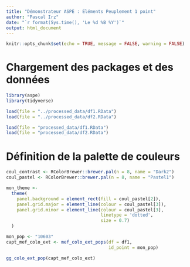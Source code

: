 ```yaml
---
title: "Démonstrateur ASPE : Eléments Peuplement 1 point"
author: "Pascal Irz"
date: "`r format(Sys.time(), 'Le %d %B %Y')`"
output: html_document
---
```

  
```r
knitr::opts_chunk$set(echo = TRUE, message = FALSE, warning = FALSE)
```

# Chargement des packages et des données

```r
library(aspe)
library(tidyverse)
```


```r
load(file = "../processed_data/df1.RData")
load(file = "../processed_data/df2.RData")
```

```r
load(file = "processed_data/df1.RData")
load(file = "processed_data/df2.RData")
```


# Définition de la palette de couleurs

```r
coul_contrast <- RColorBrewer::brewer.pal(n = 8, name = "Dark2")
coul_pastel <- RColorBrewer::brewer.pal(n = 8, name = "Pastel1")

mon_theme <-
  theme(
    panel.background = element_rect(fill = coul_pastel[2]),
    panel.grid.major = element_line(colour = coul_pastel[3]),
    panel.grid.minor = element_line(colour = coul_pastel[3],
                                    linetype = 'dotted',
                                    size = 0.7)
  )
```

```r
mon_pop <- "10603"
capt_mef_colo_ext <- mef_colo_ext_pops(df = df1,
                                       id_point = mon_pop)
```



```r
gg_colo_ext_pop(capt_mef_colo_ext)
```
```r

```

```r

```

